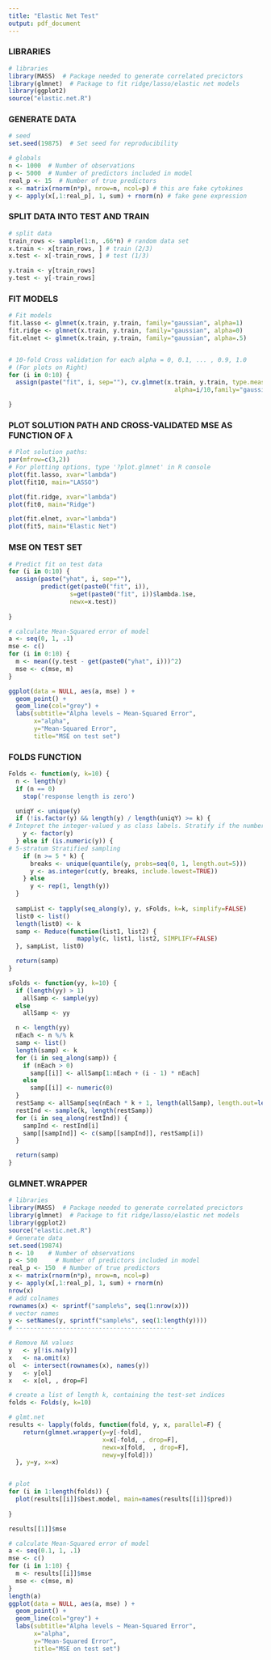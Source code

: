 ```yaml
---
title: "Elastic Net Test"
output: pdf_document
---
```


###  LIBRARIES

```r
# libraries
library(MASS)  # Package needed to generate correlated precictors
library(glmnet)  # Package to fit ridge/lasso/elastic net models
library(ggplot2)
source("elastic.net.R")
```

### GENERATE DATA

```r
# seed
set.seed(19875)  # Set seed for reproducibility

# globals
n <- 1000  # Number of observations
p <- 5000  # Number of predictors included in model
real_p <- 15  # Number of true predictors
x <- matrix(rnorm(n*p), nrow=n, ncol=p) # this are fake cytokines
y <- apply(x[,1:real_p], 1, sum) + rnorm(n) # fake gene expression
```

### SPLIT DATA INTO TEST AND TRAIN

```r
# split data 
train_rows <- sample(1:n, .66*n) # random data set
x.train <- x[train_rows, ] # train (2/3)
x.test <- x[-train_rows, ] # test (1/3)

y.train <- y[train_rows]
y.test <- y[-train_rows]
```

### FIT MODELS
```r
# Fit models 
fit.lasso <- glmnet(x.train, y.train, family="gaussian", alpha=1)
fit.ridge <- glmnet(x.train, y.train, family="gaussian", alpha=0)
fit.elnet <- glmnet(x.train, y.train, family="gaussian", alpha=.5)


# 10-fold Cross validation for each alpha = 0, 0.1, ... , 0.9, 1.0
# (For plots on Right)
for (i in 0:10) {
  assign(paste("fit", i, sep=""), cv.glmnet(x.train, y.train, type.measure="mse", 
                                              alpha=i/10,family="gaussian"))

}
```

### PLOT SOLUTION PATH AND CROSS-VALIDATED MSE AS FUNCTION OF $\lambda$
```r

# Plot solution paths:
par(mfrow=c(3,2))
# For plotting options, type '?plot.glmnet' in R console
plot(fit.lasso, xvar="lambda")
plot(fit10, main="LASSO")

plot(fit.ridge, xvar="lambda")
plot(fit0, main="Ridge")

plot(fit.elnet, xvar="lambda")
plot(fit5, main="Elastic Net")
```

### MSE ON TEST SET

```r

# Predict fit on test data
for (i in 0:10) {
  assign(paste("yhat", i, sep=""),
         predict(get(paste0("fit", i)), 
                 s=get(paste0("fit", i))$lambda.1se,
                 newx=x.test))
  
}

# calculate Mean-Squared error of model
a <- seq(0, 1, .1)
mse <- c()
for (i in 0:10) {
  m <- mean((y.test - get(paste0("yhat", i)))^2)
  mse <- c(mse, m)
}

ggplot(data = NULL, aes(a, mse) ) +
  geom_point() + 
  geom_line(col="grey") +
  labs(subtitle="Alpha levels ~ Mean-Squared Error", 
       x="alpha", 
       y="Mean-Squared Error", 
       title="MSE on test set")

```

### FOLDS FUNCTION

```r
Folds <- function(y, k=10) {
  n <- length(y)
  if (n == 0)
    stop('response length is zero')

  uniqY <- unique(y)
  if (!is.factor(y) && length(y) / length(uniqY) >= k) {
# Intepret the integer-valued y as class labels. Stratify if the number of class labels is <= 5.
    y <- factor(y)
  } else if (is.numeric(y)) { 
# 5-stratum Stratified sampling
    if (n >= 5 * k) {
      breaks <- unique(quantile(y, probs=seq(0, 1, length.out=5)))
      y <- as.integer(cut(y, breaks, include.lowest=TRUE))
    } else 
      y <- rep(1, length(y))
  }
  
  sampList <- tapply(seq_along(y), y, sFolds, k=k, simplify=FALSE)
  list0 <- list()
  length(list0) <- k
  samp <- Reduce(function(list1, list2) {
                   mapply(c, list1, list2, SIMPLIFY=FALSE)
  }, sampList, list0)

  return(samp)
}

sFolds <- function(yy, k=10) {
  if (length(yy) > 1)
    allSamp <- sample(yy)
  else
    allSamp <- yy

  n <- length(yy)
  nEach <- n %/% k
  samp <- list()
  length(samp) <- k
  for (i in seq_along(samp)) {
    if (nEach > 0)
      samp[[i]] <- allSamp[1:nEach + (i - 1) * nEach]
    else
      samp[[i]] <- numeric(0)
  }
  restSamp <- allSamp[seq(nEach * k + 1, length(allSamp), length.out=length(allSamp) - nEach * k)]
  restInd <- sample(k, length(restSamp))
  for (i in seq_along(restInd)) {
    sampInd <- restInd[i]
    samp[[sampInd]] <- c(samp[[sampInd]], restSamp[i])
  }

  return(samp)
}
```



### GLMNET.WRAPPER

```r
# libraries
library(MASS)  # Package needed to generate correlated precictors
library(glmnet)  # Package to fit ridge/lasso/elastic net models
library(ggplot2)
source("elastic.net.R")
# Generate data
set.seed(19874)
n <- 10    # Number of observations
p <- 500     # Number of predictors included in model
real_p <- 150  # Number of true predictors
x <- matrix(rnorm(n*p), nrow=n, ncol=p)
y <- apply(x[,1:real_p], 1, sum) + rnorm(n)
nrow(x)
# add colnames
rownames(x) <- sprintf("sample%s", seq(1:nrow(x)))
# vector names
y <- setNames(y, sprintf("sample%s", seq(1:length(y))))
# --------------------------------------------

# Remove NA values
y   <- y[!is.na(y)]
x   <- na.omit(x)
ol  <- intersect(rownames(x), names(y))
y   <- y[ol]
x   <- x[ol, , drop=F]

# create a list of length k, containing the test-set indices
folds <- Folds(y, k=10)

# glmt.net
results <- lapply(folds, function(fold, y, x, parallel=F) {
    return(glmnet.wrapper(y=y[-fold],
                          x=x[-fold, , drop=F],
                          newx=x[fold,  , drop=F],
                          newy=y[fold]))
  }, y=y, x=x)


# plot
for (i in 1:length(folds)) {
  plot(results[[i]]$best.model, main=names(results[[i]]$pred))
  
}

results[[1]]$mse

# calculate Mean-Squared error of model
a <- seq(0.1, 1, .1)
mse <- c()
for (i in 1:10) {
  m <- results[[i]]$mse
  mse <- c(mse, m)
}
length(a)
ggplot(data = NULL, aes(a, mse) ) +
  geom_point() + 
  geom_line(col="grey") +
  labs(subtitle="Alpha levels ~ Mean-Squared Error", 
       x="alpha", 
       y="Mean-Squared Error", 
       title="MSE on test set")

```


























